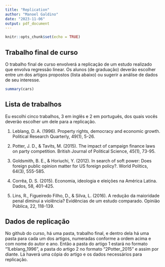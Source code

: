 ```yaml
---
title: "Replication"
author: "Manoel Galdino"
date: "2023-11-06"
output: pdf_document
---
```


```r
knitr::opts_chunk$set(echo = TRUE)
```

## Trabalho final de curso

O trabalho final de curso envolverá a replicação de um estudo realizado que envolva regressão linear. Os alunos (de graduação) deverão escolher entre um dos artigos propostos (lista abaixo) ou
sugerir a análise de dados de seu interesse.


```r
summary(cars)
```

## Lista de trabalhos

Eu escolhi cinco trabalhos, 3 em inglês e 2 em português, dos quais vocês deverão escolher um dele para a replicação.

1. Leblang, D. A. (1996). Property rights, democracy and economic growth. Political Research Quarterly, 49(1), 5-26.

2. Potter, J. D., & Tavits, M. (2015). The impact of campaign finance laws on party competition. British Journal of Political Science, 45(1), 73-95.

3. Goldsmith, B. E., & Horiuchi, Y. (2012). In search of soft power: Does foreign public opinion matter for US foreign policy?. World Politics, 64(3), 555-585.

4. Corrêa, D. S. (2015). Economia, ideologia e eleições na América Latina. Dados, 58, 401-425.

5. Lins, R., Figueiredo Filho, D., & Silva, L. (2016). A redução da maioridade penal diminui a violência? Evidências de um estudo comparado. Opinião Pública, 22, 118-139.

## Dados de replicação
No github do curso, há uma pasta, trabalho final, e dentro dela há uma pasta para cada um dos artigos, numeradas conforme a ordem acima e com nome do autor e ano. Então a pasta do artigo 1 estará no formato  "1Leblang_1996", a pasta do artigo 2 no formato "2Potter_2015" e assim por diante. Lá haverá uma cópia do artigo e os dados necessários para replicação.